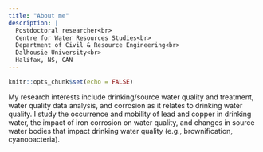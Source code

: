 ```yaml
---
title: "About me"
description: |
  Postdoctoral researcher<br>
  Centre for Water Resources Studies<br>
  Department of Civil & Resource Engineering<br>
  Dalhousie University<br>
  Halifax, NS, CAN
---
```


```r
knitr::opts_chunk$set(echo = FALSE)
```

My research interests include drinking/source water quality and treatment, water quality data analysis, and corrosion as it relates to drinking water quality. I study the occurrence and mobility of lead and copper in drinking water, the impact of iron corrosion on water quality, and changes in source water bodies that impact drinking water quality (e.g., brownification, cyanobacteria).